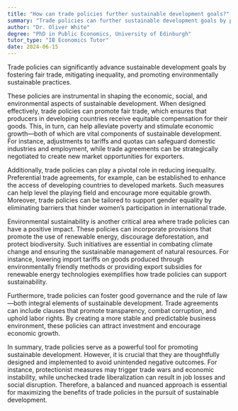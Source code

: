 ```yaml
---
title: "How can trade policies further sustainable development goals?"
summary: "Trade policies can further sustainable development goals by promoting fair trade, reducing inequality, and encouraging environmentally friendly practices."
author: "Dr. Oliver White"
degree: "PhD in Public Economics, University of Edinburgh"
tutor_type: "IB Economics Tutor"
date: 2024-06-15
---
```


Trade policies can significantly advance sustainable development goals by fostering fair trade, mitigating inequality, and promoting environmentally sustainable practices.

These policies are instrumental in shaping the economic, social, and environmental aspects of sustainable development. When designed effectively, trade policies can promote fair trade, which ensures that producers in developing countries receive equitable compensation for their goods. This, in turn, can help alleviate poverty and stimulate economic growth—both of which are vital components of sustainable development. For instance, adjustments to tariffs and quotas can safeguard domestic industries and employment, while trade agreements can be strategically negotiated to create new market opportunities for exporters.

Additionally, trade policies can play a pivotal role in reducing inequality. Preferential trade agreements, for example, can be established to enhance the access of developing countries to developed markets. Such measures can help level the playing field and encourage more equitable growth. Moreover, trade policies can be tailored to support gender equality by eliminating barriers that hinder women’s participation in international trade.

Environmental sustainability is another critical area where trade policies can have a positive impact. These policies can incorporate provisions that promote the use of renewable energy, discourage deforestation, and protect biodiversity. Such initiatives are essential in combating climate change and ensuring the sustainable management of natural resources. For instance, lowering import tariffs on goods produced through environmentally friendly methods or providing export subsidies for renewable energy technologies exemplifies how trade policies can support sustainability.

Furthermore, trade policies can foster good governance and the rule of law—both integral elements of sustainable development. Trade agreements can include clauses that promote transparency, combat corruption, and uphold labor rights. By creating a more stable and predictable business environment, these policies can attract investment and encourage economic growth.

In summary, trade policies serve as a powerful tool for promoting sustainable development. However, it is crucial that they are thoughtfully designed and implemented to avoid unintended negative outcomes. For instance, protectionist measures may trigger trade wars and economic instability, while unchecked trade liberalization can result in job losses and social disruption. Therefore, a balanced and nuanced approach is essential for maximizing the benefits of trade policies in the pursuit of sustainable development.
    